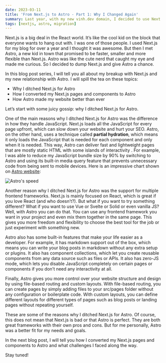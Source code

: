 ```yaml
---
date: 2023-03-11
title: 'From Next.js to Astro - Part 1: Why I Changed Again'
summary: Last year, with my new vinh.dev domain, I decided to use Next.js to build my personal website. It was a great journey, and I had fun with it until I learned about some drawbacks with the type of my website and Next.js. But I didn’t find any substitutes that I actually liked. And then there was Astro…
tags: [nextjs, astro, migration]
---
```


Next.js is a big deal in the React world. It’s like the cool kid on the block that everyone wants to hang out with. I was one of those people. I used Next.js for my blog for over a year and I thought it was awesome. But then I met Astro, a new kid in town that promised to be faster, smaller and more flexible than Next.js. Astro was like the cute nerd that caught my eye and made me curious. So I decided to dump Next.js and give Astro a chance.

In this blog post series, I will tell you all about my breakup with Next.js and my new relationship with Astro. I will spill the tea on these topics:

- Why I ditched Next.js for Astro
- How I converted my Next.js pages and components to Astro
- How Astro made my website better than ever

Let’s start with some juicy gossip: why I ditched Next.js for Astro.

One of the main reasons why I ditched Next.js for Astro was the difference in how they handle JavaScript. Next.js loads all the JavaScript for every page upfront, which can slow down your website and hurt your SEO. Astro, on the other hand, uses a technique called **partial hydration**, which means it only loads the JavaScript that is needed for each component and only when it is needed. This way, Astro can deliver fast and lightweight pages that are mostly static HTML with some islands of interactivity . For example, I was able to reduce my JavaScript bundle size by 90% by switching to Astro and using its built-in media query feature that prevents unnecessary code from being sent to mobile devices. Here is an impressive chart shown on [Astro website](https://astro.build):

![Astro's speed](/static/images/2023/astro-speed.jpg)

Another reason why I ditched Next.js for Astro was the support for multiple frontend frameworks. Next.js is mainly focused on React, which is great if you love React (and who doesn’t?). But what if you want to try something different? What if you want to use Vue or Svelte or Solid or even vanilla JS? Well, with Astro you can do that. You can use any frontend framework you want in your project and even mix them together in the same page. This gives you more freedom and flexibility to choose the best tool for the job or just experiment with something new.

Astro also has some built-in features that make your life easier as a developer. For example, it has markdown support out of the box, which means you can write your blog posts in markdown without any extra setup or plugins. It also has component collections, which let you create reusable components from any data source such as files or APIs. It also has zero-JS mode, which lets you disable JavaScript completely on certain pages or components if you don’t need any interactivity at all.

Finally, Astro gives you more control over your website structure and design by using file-based routing and custom layouts. With file-based routing, you can create pages by simply adding files to your src/pages folder without any configuration or boilerplate code. With custom layouts, you can define different layouts for different types of pages such as blog posts or landing pages without repeating yourself.

These are some of the reasons why I ditched Next.js for Astro. Of course, this does not mean that Next.js is bad or that Astro is perfect. They are both great frameworks with their own pros and cons. But for me personally, Astro was a better fit for my needs and goals.

In the next blog post, I will tell you how I converted my Next.js pages and components to Astro and what challenges I faced along the way.

Stay tuned!
